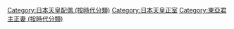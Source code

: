 [[Category:日本天皇配偶_(按時代分類)|Category:日本天皇配偶 (按時代分類)]]
[[Category:日本天皇正室|Category:日本天皇正室]]
[[Category:東亞君主正妻_(按時代分類)|Category:東亞君主正妻 (按時代分類)]]